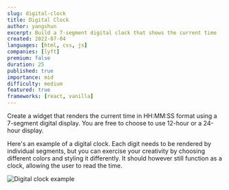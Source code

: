 ```yaml
---
slug: digital-clock
title: Digital Clock
author: yangshun
excerpt: Build a 7-segment digital clock that shows the current time
created: 2022-07-04
languages: [html, css, js]
companies: [lyft]
premium: false
duration: 25
published: true
importance: mid
difficulty: medium
featured: true
frameworks: [react, vanilla]
---
```


Create a widget that renders the current time in HH:MM:SS format using a 7-segment digital display. You are free to choose to use 12-hour or a 24-hour display.

Here's an example of a digital clock. Each digit needs to be rendered by individual segments, but you can exercise your creativity by choosing different colors and styling it differently. It should however still function as a clock, allowing the user to read the time.

![Digital clock example](/img/questions/digital-clock/digital-clock-example.jpg)
